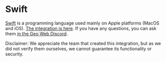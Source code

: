 # Swift

[Swift](https://developer.apple.com/swift/) is a programming language used mainly on Apple platforms (MacOS and iOS).
[The integration is here](https://github.com/Geo-Web-Project/mud-world-base).
If you have any questions, you can ask them [in the Geo Web Discord](https://discord.com/invite/reXgPru7ck).

Disclaimer: We appreciate the team that created this integration, but as we did not verify them ourselves, we cannot guarantee its functionality or security.
